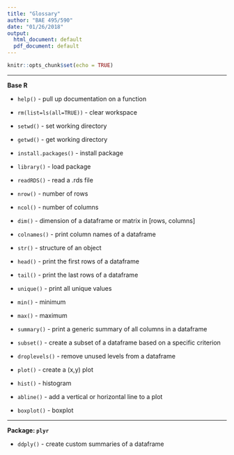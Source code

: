 ```yaml
---
title: "Glossary"
author: "BAE 495/590"
date: "01/26/2018"
output:
  html_document: default
  pdf_document: default
---
```


```r
knitr::opts_chunk$set(echo = TRUE)
```

***
**Base R**  

* `help()` - pull up documentation on a function

* `rm(list=ls(all=TRUE))` - clear workspace  

* `setwd()` - set working directory  

* `getwd()` - get working directory  

* `install.packages()` - install package  

* `library()` - load package  

* `readRDS()` - read a .rds file  

* `nrow()` - number of rows  

* `ncol()` - number of columns  

* `dim()` - dimension of a dataframe or matrix in [rows, columns]  

* `colnames()` - print column names of a dataframe  

* `str()` - structure of an object  

* `head()` - print the first rows of a dataframe  

* `tail()` - print the last rows of a dataframe  

* `unique()` - print all unique values  

* `min()` - minimum  

* `max()` - maximum  

* `summary()` - print a generic summary of all columns in a dataframe  

* `subset()` - create a subset of a dataframe based on a specific criterion  

* `droplevels()` - remove unused levels from a dataframe  

* `plot()` - create a (x,y) plot  

* `hist()` - histogram  

* `abline()` - add a vertical or horizontal line to a plot  

* `boxplot()` - boxplot 

***
**Package: `plyr`**  

* `ddply()` - create custom summaries of a dataframe